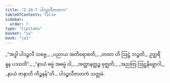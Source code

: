 ```yaml
---
title: "2.10.7 ပါဒဉ္ဇလီဇာတက"
tableOfContents: false
sidebar:
  order: 7
type: "tipitaka"
basket: "su"
book: "ja1"
---
```



<DynamicBreadcrumb />

<Division number="194" book="ja1" e="ch" v="22" p="69">

<Paragraph number="653" type="verses" book="ja1">
_“အဒ္ဓါ ပါဒဉ္ဇလီ သဗ္ဗေ,_  
_ပညာယ အတိရောစတိ;_  
_တထာ ဟိ ဩဋ္ဌံ ဘဉ္ဇတိ,_  
ဥတ္တရိံ နူန ပဿတိ”._  

</Paragraph>

</Division>
<Division number="195" book="ja1" e="ch" v="22" p="69">

<Paragraph number="654" type="verses" book="ja1">
_“နာယံ ဓမ္မံ အဓမ္မံ ဝါ,_  
_အတ္ထာနတ္ထဉ္စ ဗုဇ္ဈတိ;_  
_အညတြ ဩဋ္ဌနိဗ္ဘောဂါ,_  
_နာယံ ဇာနာတိ ကိဉ္စနန်”တိ._  


</Paragraph>
</Division>

<Paragraph number="655" type="center" book="ja1">
ပါဒဉ္ဇလီဇာတကံ သတ္တမံ.
</Paragraph>